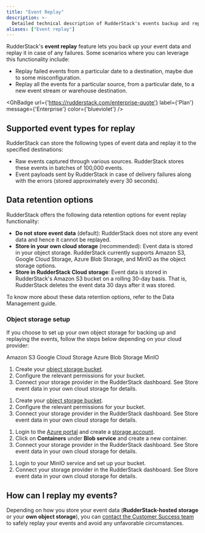 ```yaml
---
title: "Event Replay"
description: >-
  Detailed technical description of RudderStack's events backup and replay feature.
aliases: ["Event replay"]
---
```


RudderStack's **event replay** feature lets you back up your event data and replay it in case of any failures. Some scenarios where you can leverage this functionality include:

- Replay failed events from a particular date to a destination, maybe due to some misconfiguration.
- Replay all the events for a particular source, from a particular date, to a new event stream or warehouse destination.

<GhBadge
  url={'https://rudderstack.com/enterprise-quote'}
  label={'Plan'}
  message={'Enterprise'}
  color={'blueviolet'}
/>

## Supported event types for replay

RudderStack can store the following types of event data and replay it to the specified destinations:

- Raw events captured through various sources. RudderStack stores these events in batches of 100,000 events.
- Event payloads sent by RudderStack in case of delivery failures along with the errors (stored approximately every 30 seconds).

## Data retention options

RudderStack offers the following data retention options for event replay functionality:

- **Do not store event data** (default): RudderStack does not store any event data and hence it cannot be replayed.
- **Store in your own cloud storage** (recommended): Event data is stored in your object storage. RudderStack currently supports Amazon S3, Google Cloud Storage, Azure Blob Storage, and MinIO as the object storage options. 
- **Store in RudderStack Cloud storage**: Event data is stored in RudderStack's Amazon S3 bucket on a rolling 30-day basis. That is, RudderStack deletes the event data 30 days after it was stored.

To know more about these data retention options, refer to the <Link to="/dashboard-guides/data-retention/#data-retention-options">Data Management</Link> guide.

### Object storage setup

If you choose to set up your own object storage for backing up and replaying the events, follow the steps below depending on your cloud provider:

<Tabs>
  <TabList>
   <Tab>Amazon S3</Tab>
    <Tab>Google Cloud Storage</Tab>
    <Tab>Azure Blob Storage</Tab>
    <Tab>MinIO</Tab>
  </TabList>
  <TabPanels>
    <TabPanel>
    <ol>
      <li>Create your <a href="https://docs.aws.amazon.com/AmazonS3/latest/userguide/creating-bucket.html">object storage bucket</a>.</li>
      <li>Configure the relevant <Link to="/user-guides/administrators-guide/bucket-configuration-settings/#permissions-for-amazon-s3">permissions</Link> for your bucket.</li>
      <li>Connect your storage provider in the RudderStack dashboard. See <Link to="/dashboard-guides/data-retention/#2-store-event-data-in-your-own-cloud-storage-recommended">Store event data in your own cloud storage</Link> for details.</li>   
      </ol>
    </TabPanel>
    <TabPanel>
    <ol>
      <li>Create your <a href="https://cloud.google.com/storage/docs/creating-buckets">object storage bucket</a>.</li>
      <li>Configure the relevant <Link to="/user-guides/administrators-guide/bucket-configuration-settings/#permissions-for-gcs">permissions</Link> for your bucket.</li>
      <li>Connect your storage provider in the RudderStack dashboard. See <Link to="/dashboard-guides/data-retention/#2-store-event-data-in-your-own-cloud-storage-recommended">Store event data in your own cloud storage</Link> for details.</li> 
    </ol>
    </TabPanel>
    <TabPanel>
    <ol>
      <li>Login to the <a href="https://portal.azure.com/">Azure portal</a> and create a <a href="https://docs.microsoft.com/en-us/azure/storage/common/storage-account-create?tabs=azure-portal">storage account</a>.</li>
      <li>Click on <strong>Containers</strong> under <strong>Blob service</strong> and create a new container.</li>
      <li>Connect your storage provider in the RudderStack dashboard. See <Link to="/dashboard-guides/data-retention/#2-store-event-data-in-your-own-cloud-storage-recommended">Store event data in your own cloud storage</Link> for details.</li>     
      </ol>
    </TabPanel>
    <TabPanel>
    <ol>
      <li>Login to your MinIO service and <Link to="/destinations/streaming-destinations/minio/#setting-up-minio">set up your bucket</Link>.</li>
      <li>Connect your storage provider in the RudderStack dashboard. See <Link to="/dashboard-guides/data-retention/#2-store-event-data-in-your-own-cloud-storage-recommended">Store event data in your own cloud storage</Link> for details.</li>
    </ol>
    </TabPanel>
  </TabPanels>
</Tabs>

## How can I replay my events?

Depending on how you store your event data (**RudderStack-hosted storage** or your **own object storage**), you can [contact the Customer Success team](mailto:%20support@rudderstack.com) to safely replay your events and avoid any unfavorable circumstances.

<br />